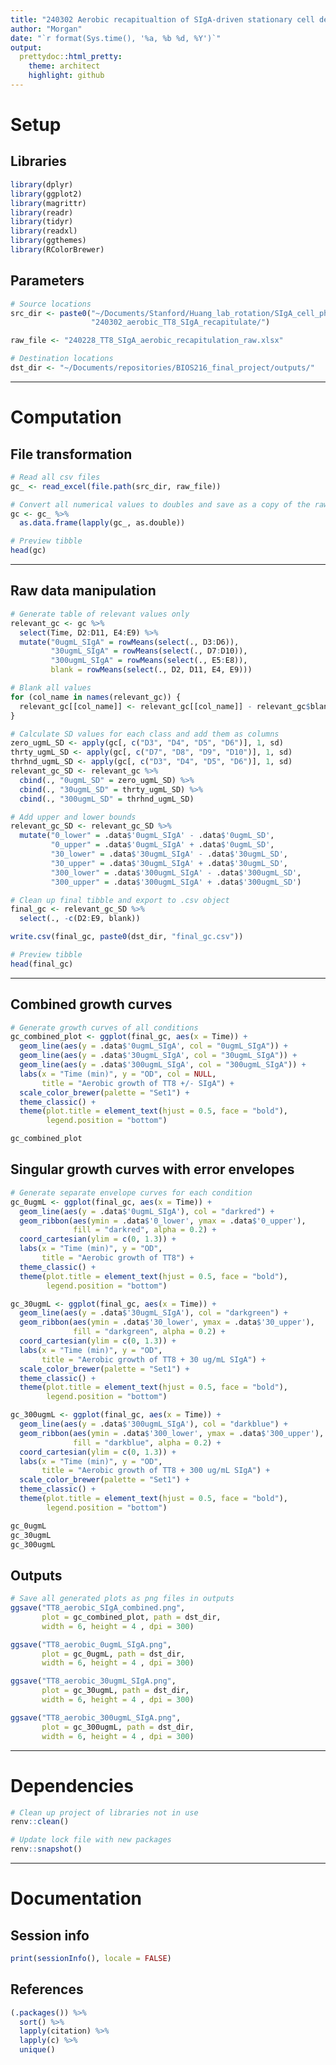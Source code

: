 ```yaml
---
title: "240302 Aerobic recapitualtion of SIgA-driven stationary cell death of TT8"
author: "Morgan"
date: "`r format(Sys.time(), '%a, %b %d, %Y')`"
output:
  prettydoc::html_pretty:
    theme: architect
    highlight: github
---
```


# Setup

## Libraries

```r
library(dplyr)
library(ggplot2)
library(magrittr)
library(readr)
library(tidyr)
library(readxl)
library(ggthemes)
library(RColorBrewer)
```

## Parameters

```r
# Source locations
src_dir <- paste0("~/Documents/Stanford/Huang_lab_rotation/SIgA_cell_physiology/",
                  "240302_aerobic_TT8_SIgA_recapitulate/")

raw_file <- "240228_TT8_SIgA_aerobic_recapitulation_raw.xlsx"

# Destination locations
dst_dir <- "~/Documents/repositories/BIOS216_final_project/outputs/"
```

------------------------------------------------------------------------

# Computation

## File transformation

```r
# Read all csv files
gc_ <- read_excel(file.path(src_dir, raw_file))

# Convert all numerical values to doubles and save as a copy of the raw import
gc <- gc_ %>%
  as.data.frame(lapply(gc_, as.double))

# Preview tibble
head(gc)
```

------------------------------------------------------------------------

## Raw data manipulation

```r
# Generate table of relevant values only
relevant_gc <- gc %>%
  select(Time, D2:D11, E4:E9) %>%
  mutate("0ugmL_SIgA" = rowMeans(select(., D3:D6)),
         "30ugmL_SIgA" = rowMeans(select(., D7:D10)),
         "300ugmL_SIgA" = rowMeans(select(., E5:E8)),
         blank = rowMeans(select(., D2, D11, E4, E9)))

# Blank all values
for (col_name in names(relevant_gc)) {
  relevant_gc[[col_name]] <- relevant_gc[[col_name]] - relevant_gc$blank
}

# Calculate SD values for each class and add them as columns
zero_ugmL_SD <- apply(gc[, c("D3", "D4", "D5", "D6")], 1, sd)
thrty_ugmL_SD <- apply(gc[, c("D7", "D8", "D9", "D10")], 1, sd)
thrhnd_ugmL_SD <- apply(gc[, c("D3", "D4", "D5", "D6")], 1, sd)
relevant_gc_SD <- relevant_gc %>%
  cbind(., "0ugmL_SD" = zero_ugmL_SD) %>%
  cbind(., "30ugmL_SD" = thrty_ugmL_SD) %>%
  cbind(., "300ugmL_SD" = thrhnd_ugmL_SD)

# Add upper and lower bounds
relevant_gc_SD <- relevant_gc_SD %>%
  mutate("0_lower" = .data$'0ugmL_SIgA' - .data$'0ugmL_SD',
         "0_upper" = .data$'0ugmL_SIgA' + .data$'0ugmL_SD',
         "30_lower" = .data$'30ugmL_SIgA' - .data$'30ugmL_SD',
         "30_upper" = .data$'30ugmL_SIgA' + .data$'30ugmL_SD',
         "300_lower" = .data$'300ugmL_SIgA' - .data$'300ugmL_SD',
         "300_upper" = .data$'300ugmL_SIgA' + .data$'300ugmL_SD')

# Clean up final tibble and export to .csv object
final_gc <- relevant_gc_SD %>%
  select(., -c(D2:E9, blank))

write.csv(final_gc, paste0(dst_dir, "final_gc.csv"))

# Preview tibble
head(final_gc)
```

------------------------------------------------------------------------

## Combined growth curves

```r
# Generate growth curves of all conditions
gc_combined_plot <- ggplot(final_gc, aes(x = Time)) + 
  geom_line(aes(y = .data$'0ugmL_SIgA', col = "0ugmL_SIgA")) + 
  geom_line(aes(y = .data$'30ugmL_SIgA', col = "30ugmL_SIgA")) + 
  geom_line(aes(y = .data$'300ugmL_SIgA', col = "300ugmL_SIgA")) + 
  labs(x = "Time (min)", y = "OD", col = NULL, 
       title = "Aerobic growth of TT8 +/- SIgA") + 
  scale_color_brewer(palette = "Set1") + 
  theme_classic() + 
  theme(plot.title = element_text(hjust = 0.5, face = "bold"),
        legend.position = "bottom")

gc_combined_plot
```

## Singular growth curves with error envelopes

```r
# Generate separate envelope curves for each condition
gc_0ugmL <- ggplot(final_gc, aes(x = Time)) + 
  geom_line(aes(y = .data$'0ugmL_SIgA'), col = "darkred") + 
  geom_ribbon(aes(ymin = .data$'0_lower', ymax = .data$'0_upper'), 
              fill = "darkred", alpha = 0.2) +
  coord_cartesian(ylim = c(0, 1.3)) + 
  labs(x = "Time (min)", y = "OD", 
       title = "Aerobic growth of TT8") + 
  theme_classic() + 
  theme(plot.title = element_text(hjust = 0.5, face = "bold"),
        legend.position = "bottom")

gc_30ugmL <- ggplot(final_gc, aes(x = Time)) +
  geom_line(aes(y = .data$'30ugmL_SIgA'), col = "darkgreen") + 
  geom_ribbon(aes(ymin = .data$'30_lower', ymax = .data$'30_upper'), 
              fill = "darkgreen", alpha = 0.2) +
  coord_cartesian(ylim = c(0, 1.3)) +
  labs(x = "Time (min)", y = "OD", 
       title = "Aerobic growth of TT8 + 30 ug/mL SIgA") + 
  scale_color_brewer(palette = "Set1") + 
  theme_classic() + 
  theme(plot.title = element_text(hjust = 0.5, face = "bold"),
        legend.position = "bottom")

gc_300ugmL <- ggplot(final_gc, aes(x = Time)) +
  geom_line(aes(y = .data$'300ugmL_SIgA'), col = "darkblue") + 
  geom_ribbon(aes(ymin = .data$'300_lower', ymax = .data$'300_upper'), 
              fill = "darkblue", alpha = 0.2) + 
  coord_cartesian(ylim = c(0, 1.3)) + 
  labs(x = "Time (min)", y = "OD",
       title = "Aerobic growth of TT8 + 300 ug/mL SIgA") + 
  scale_color_brewer(palette = "Set1") + 
  theme_classic() + 
  theme(plot.title = element_text(hjust = 0.5, face = "bold"),
        legend.position = "bottom")

gc_0ugmL
gc_30ugmL
gc_300ugmL
```

## Outputs

```r
# Save all generated plots as png files in outputs
ggsave("TT8_aerobic_SIgA_combined.png", 
       plot = gc_combined_plot, path = dst_dir, 
       width = 6, height = 4 , dpi = 300)

ggsave("TT8_aerobic_0ugmL_SIgA.png", 
       plot = gc_0ugmL, path = dst_dir, 
       width = 6, height = 4 , dpi = 300)

ggsave("TT8_aerobic_30ugmL_SIgA.png", 
       plot = gc_30ugmL, path = dst_dir, 
       width = 6, height = 4 , dpi = 300)

ggsave("TT8_aerobic_300ugmL_SIgA.png", 
       plot = gc_300ugmL, path = dst_dir, 
       width = 6, height = 4 , dpi = 300)
```

------------------------------------------------------------------------

# Dependencies

```r
# Clean up project of libraries not in use
renv::clean()

# Update lock file with new packages
renv::snapshot()
```

------------------------------------------------------------------------

# Documentation

## Session info

```r
print(sessionInfo(), locale = FALSE)
```

## References

```r
(.packages()) %>%
  sort() %>%
  lapply(citation) %>%
  lapply(c) %>%
  unique()
```
